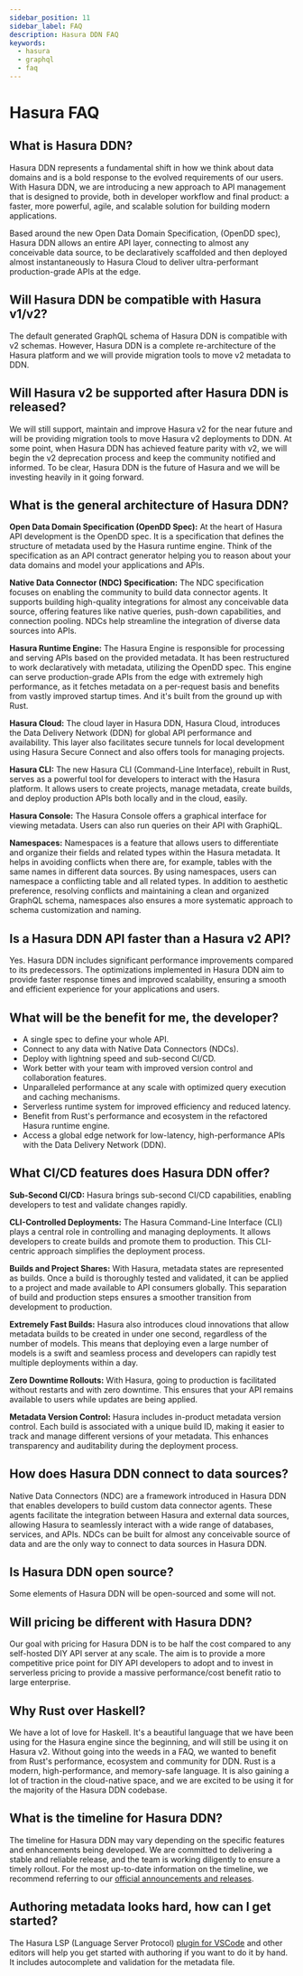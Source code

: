 ```yaml
---
sidebar_position: 11
sidebar_label: FAQ
description: Hasura DDN FAQ
keywords:
  - hasura
  - graphql
  - faq
---
```


# Hasura FAQ

## What is Hasura DDN?

Hasura DDN represents a fundamental shift in how we think about data domains and is a bold response to the evolved
requirements of our users. With Hasura DDN, we are introducing a new approach to API management that is designed to
provide, both in developer workflow and final product: a faster, more powerful, agile, and scalable solution for
building modern applications.

Based around the new Open Data Domain Specification, (OpenDD spec), Hasura DDN allows an entire API layer, connecting to
almost any conceivable data source, to be declaratively scaffolded and then deployed almost instantaneously to Hasura
Cloud to deliver ultra-performant production-grade APIs at the edge.

## Will Hasura DDN be compatible with Hasura v1/v2?

The default generated GraphQL schema of Hasura DDN is compatible with v2 schemas. However, Hasura DDN is a complete
re-architecture of the Hasura platform and we will provide migration tools to move v2 metadata to DDN.

## Will Hasura v2 be supported after Hasura DDN is released?

We will still support, maintain and improve Hasura v2 for the near future and will be providing migration tools to move
Hasura v2 deployments to DDN. At some point, when Hasura DDN has achieved feature parity with v2, we will begin the v2
deprecation process and keep the community notified and informed. To be clear, Hasura DDN is the future of Hasura and we
will be investing heavily in it going forward.

## What is the general architecture of Hasura DDN?

**Open Data Domain Specification (OpenDD Spec):** At the heart of Hasura API development is the OpenDD spec. It is a
specification that defines the structure of metadata used by the Hasura runtime engine. Think of the specification as an
API contract generator helping you to reason about your data domains and model your applications and APIs.

**Native Data Connector (NDC) Specification:** The NDC specification focuses on enabling the community to build data
connector agents. It supports building high-quality integrations for almost any conceivable data source, offering
features like native queries, push-down capabilities, and connection pooling. NDCs help streamline the integration of
diverse data sources into APIs.

**Hasura Runtime Engine:** The Hasura Engine is responsible for processing and serving APIs based on the provided
metadata. It has been restructured to work declaratively with metadata, utilizing the OpenDD spec. This engine can serve
production-grade APIs from the edge with extremely high performance, as it fetches metadata on a per-request basis and
benefits from vastly improved startup times. And it's built from the ground up with Rust.

**Hasura Cloud:** The cloud layer in Hasura DDN, Hasura Cloud, introduces the Data Delivery Network (DDN) for global API
performance and availability. This layer also facilitates secure tunnels for local development using Hasura Secure
Connect and also offers tools for managing projects.

**Hasura CLI:** The new Hasura CLI (Command-Line Interface), rebuilt in Rust, serves as a powerful tool for developers
to interact with the Hasura platform. It allows users to create projects, manage metadata, create builds, and deploy
production APIs both locally and in the cloud, easily.

**Hasura Console:** The Hasura Console offers a graphical interface for viewing metadata. Users can also run queries on
their API with GraphiQL.

**Namespaces:** Namespaces is a feature that allows users to differentiate and organize their fields and related types
within the Hasura metadata. It helps in avoiding conflicts when there are, for example, tables with the same names in
different data sources. By using namespaces, users can namespace a conflicting table and all related types. In addition
to aesthetic preference, resolving conflicts and maintaining a clean and organized GraphQL schema, namespaces also
ensures a more systematic approach to schema customization and naming.

## Is a Hasura DDN API faster than a Hasura v2 API?

Yes. Hasura DDN includes significant performance improvements compared to its predecessors. The optimizations
implemented in Hasura DDN aim to provide faster response times and improved scalability, ensuring a smooth and efficient
experience for your applications and users.

## What will be the benefit for me, the developer?

- A single spec to define your whole API.
- Connect to any data with Native Data Connectors (NDCs).
- Deploy with lightning speed and sub-second CI/CD.
- Work better with your team with improved version control and collaboration features.
- Unparalleled performance at any scale with optimized query execution and caching mechanisms.
- Serverless runtime system for improved efficiency and reduced latency.
- Benefit from Rust's performance and ecosystem in the refactored Hasura runtime engine.
- Access a global edge network for low-latency, high-performance APIs with the Data Delivery Network (DDN).

## What CI/CD features does Hasura DDN offer?

**Sub-Second CI/CD:** Hasura brings sub-second CI/CD capabilities, enabling developers to test and validate changes
rapidly.

**CLI-Controlled Deployments:** The Hasura Command-Line Interface (CLI) plays a central role in controlling and managing
deployments. It allows developers to create builds and promote them to production. This CLI-centric approach simplifies
the deployment process.

**Builds and Project Shares:** With Hasura, metadata states are represented as builds. Once a build is thoroughly tested
and validated, it can be applied to a project and made available to API consumers globally. This separation of build and
production steps ensures a smoother transition from development to production.

**Extremely Fast Builds:** Hasura also introduces cloud innovations that allow metadata builds to be created in under
one second, regardless of the number of models. This means that deploying even a large number of models is a swift and
seamless process and developers can rapidly test multiple deployments within a day.

**Zero Downtime Rollouts:** With Hasura, going to production is facilitated without restarts and with zero downtime.
This ensures that your API remains available to users while updates are being applied.

**Metadata Version Control:** Hasura includes in-product metadata version control. Each build is associated with a
unique build ID, making it easier to track and manage different versions of your metadata. This enhances transparency
and auditability during the deployment process.

## How does Hasura DDN connect to data sources?

Native Data Connectors (NDC) are a framework introduced in Hasura DDN that enables developers to build custom data
connector agents. These agents facilitate the integration between Hasura and external data sources, allowing Hasura to
seamlessly interact with a wide range of databases, services, and APIs. NDCs can be built for almost any conceivable
source of data and are the only way to connect to data sources in Hasura DDN.

## Is Hasura DDN open source?

Some elements of Hasura DDN will be open-sourced and some will not.

## Will pricing be different with Hasura DDN?

Our goal with pricing for Hasura DDN is to be half the cost compared to any self-hosted DIY API server at any scale. The
aim is to provide a more competitive price point for DIY API developers to adopt and to invest in serverless pricing to
provide a massive performance/cost benefit ratio to large enterprise.

## Why Rust over Haskell?

We have a lot of love for Haskell. It's a beautiful language that we have been using for the Hasura engine since the
beginning, and will still be using it on Hasura v2. Without going into the weeds in a FAQ, we wanted to benefit from
Rust's performance, ecosystem and community for DDN. Rust is a modern, high-performance, and memory-safe language. It is
also gaining a lot of traction in the cloud-native space, and we are excited to be using it for the majority of the
Hasura DDN codebase.

## What is the timeline for Hasura DDN?

The timeline for Hasura DDN may vary depending on the specific features and enhancements being developed. We are
committed to delivering a stable and reliable release, and the team is working diligently to ensure a timely rollout.
For the most up-to-date information on the timeline, we recommend referring to our
[official announcements and releases](/community.mdx).

## Authoring metadata looks hard, how can I get started?

The Hasura LSP (Language Server Protocol)
[plugin for VSCode](https://marketplace.visualstudio.com/items?itemName=HasuraHQ.hasura) and other editors will help you
get started with authoring if you want to do it by hand. It includes autocomplete and validation for the metadata file.

[//]: # "## Will Event and Scheduled Triggers be supported in Hasura DDN?"
[//]: # "Will Actions be supported in Hasura DDN?"
[//]: # "## What are the key differences of Hasura V2 compared to Hasura DDN?"
[//]: # "## What are the main changes to the Hasura Console?"
[//]: # "## What are the main changes to the Hasura CLI?"
[//]: # "## Why would I want to switch to DDN?"
[//]: # "## Can Hasura DDN work without Hasura Cloud, can I self-host the runtime engine?"
